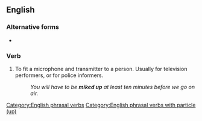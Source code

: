 ==English==

===Alternative forms===
* {{l|en|mic up}}

===Verb===
{{en-verb|mikes up|miked up|miked up}}

# To fit a microphone and transmitter to a person. Usually for television performers, or for police informers.
#: ''You will have to be '''miked up''' at least ten minutes before we go on air.''

[[Category:English phrasal verbs]]
[[Category:English phrasal verbs with particle (up)]]